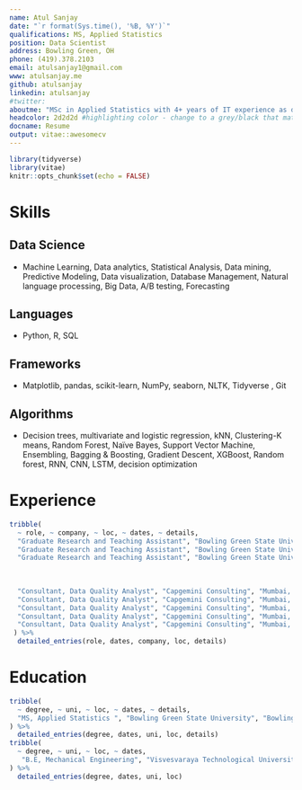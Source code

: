 ---
name: Atul Sanjay
date: "`r format(Sys.time(), '%B, %Y')`"
qualifications: MS, Applied Statistics 
position: Data Scientist
address: Bowling Green, OH
phone: (419).378.2103
email: atulsanjay1@gmail.com
www: atulsanjay.me         
github: atulsanjay
linkedin: atulsanjay
#twitter: 
aboutme: "MSc in Applied Statistics with 4+ years of IT experience as data quality analyst. Possess experience in diverse domains and proficient in cleaning and transforming data to provide data-driven recommendations, visualizations and conducting statistical analysis to identify performance patterns"  
headcolor: 2d2d2d #highlighting color - change to a grey/black that matches so it doesn't highlight
docname: Resume
output: vitae::awesomecv
---

```{r setup, include=FALSE}
library(tidyverse)
library(vitae)
knitr::opts_chunk$set(echo = FALSE)
```

<!-- # Professional Goal -->

<!-- GOAL TEXT WOULD GO HERE -->

# Skills

## Data Science

*  Machine Learning, Data analytics, Statistical Analysis, Data mining, Predictive Modeling, Data visualization, Database Management, Natural language processing, Big Data, A/B testing, Forecasting

## Languages

* Python, R, SQL

## Frameworks

* Matplotlib, pandas, scikit-learn, NumPy, seaborn, NLTK, Tidyverse , Git



## Algorithms

* Decision trees, multivariate and logistic regression, kNN, Clustering-K means, Random Forest, Naïve Bayes, Support Vector Machine, Ensembling, Bagging & Boosting, Gradient Descent, XGBoost, Random forest, RNN, CNN, LSTM, decision optimization

# Experience
```{r}
tribble(
  ~ role, ~ company, ~ loc, ~ dates, ~ details,
  "Graduate Research and Teaching Assistant", "Bowling Green State University", "Bowling Green, OH", "Jan 2019– Dec 2020", "Assisted in market research and exploratory data analysis for airline industry using SPSS and R statistical packages.",
  "Graduate Research and Teaching Assistant", "Bowling Green State University", "Bowling Green, OH", "Jan 2019– Dec 2020", "Performed data imputation using KNN, reduced the number of dimensions using PCA and applied tree-based classification methods.",
  "Graduate Research and Teaching Assistant", "Bowling Green State University", "Bowling Green, OH", "Jan 2019– Dec 2020", "Teaching assistant for courses - Business Statistics using R; Predictive Analytics; Operation Research.",
  
  
  
  "Consultant, Data Quality Analyst", "Capgemini Consulting", "Mumbai, India", "Dec 2014 – Dec 2018", "Developed and maintained Python based testing frameworks, User acceptance tests (UAT) for enterprise level applications in Agile methodology-based software development life cycle.",
  "Consultant, Data Quality Analyst", "Capgemini Consulting", "Mumbai, India", "Dec 2014 – Dec 2018", "Created SQL queries over large datasets to conduct ad-hoc analysis customers to identify, analyze, and interpret trends of customer traverse in applications.",
  "Consultant, Data Quality Analyst", "Capgemini Consulting", "Mumbai, India", "Dec 2014 – Dec 2018", "Wrangled unstructured data obtained from different 3rd party data sources for analytics and modeling using Python and SQL and ingested it to the in-house database.",
  "Consultant, Data Quality Analyst", "Capgemini Consulting", "Mumbai, India", "Dec 2014 – Dec 2018", "Developed and rolled out interactive Dashboards for stakeholders and business to compare key metrics indicators depicting customer behavior towards various services offered.",
  "Consultant, Data Quality Analyst", "Capgemini Consulting", "Mumbai, India", "Dec 2014 – Dec 2018", "Sentiment analysis and A/B testing for data validation to identify the most profitable segments."
 ) %>% 
  detailed_entries(role, dates, company, loc, details)
```


# Education
```{r}
tribble(
  ~ degree, ~ uni, ~ loc, ~ dates, ~ details,
  "MS, Applied Statistics ", "Bowling Green State University", "Bowling Green, OH", "2019 - 2020","	Specialization in business analytics with focus on data mining and machine learning ",
) %>% 
  detailed_entries(degree, dates, uni, loc, details)
tribble(
  ~ degree, ~ uni, ~ loc, ~ dates,
   "B.E, Mechanical Engineering", "Visvesvaraya Technological University", "Bengaluru, India", "2010 - 2014", 
) %>% 
  detailed_entries(degree, dates, uni, loc)
```